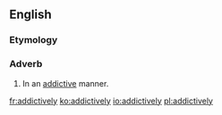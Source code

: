 ==English==

===Etymology===
{{suffix|en|addictive|ly}}

===Adverb===
{{en-adv}}

# In an [[addictive]] manner.

[[fr:addictively]]
[[ko:addictively]]
[[io:addictively]]
[[pl:addictively]]